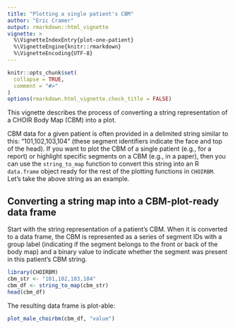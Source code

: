 ```yaml
---
title: "Plotting a single patient's CBM"
author: "Eric Cramer"
output: rmarkdown::html_vignette
vignette: >
  %\VignetteIndexEntry{plot-one-patient}
  %\VignetteEngine{knitr::rmarkdown}
  %\VignetteEncoding{UTF-8}
---
```


```r
knitr::opts_chunk$set(
  collapse = TRUE,
  comment = "#>"
)
options(rmarkdown.html_vignette.check_title = FALSE)
```

This vignette describes the process of converting a string representation of a CHOIR Body Map (CBM) into a plot.

CBM data for a given patient is often provided in a delimited string similar to this: "101,102,103,104" (these segment identifiers indicate the face and top of the head). If you want to plot the CBM of a single patient (e.g., for a report) or highlight specific segments on a CBM (e.g., in a paper), then you can use the `string_to_map` function to convert this string into an R `data.frame` object ready for the rest of the plotting functions in `CHOIRBM`. Let's take the above string as an example.

## Converting a string map into a CBM-plot-ready data frame
Start with the string representation of a patient's CBM. When it is converted to a data frame, the CBM is represented as a series of segment IDs with a group label (indicating if the segment belongs to the front or back of the body map) and a binary value to indicate whether the segment was present in this patient's CBM string.

```r
library(CHOIRBM)
cbm_str <- "101,102,103,104"
cbm_df <- string_to_map(cbm_str)
head(cbm_df)
```

The resulting data frame is plot-able:

```r
plot_male_choirbm(cbm_df, "value")
```
